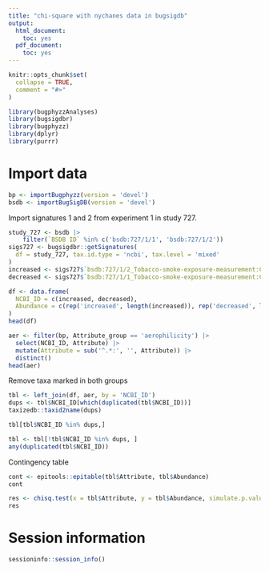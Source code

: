 ```yaml
---
title: "chi-square with nychanes data in bugsigdb"
output:
  html_document:
    toc: yes
  pdf_document:
    toc: yes
---
```


```r
knitr::opts_chunk$set(
  collapse = TRUE,
  comment = "#>"
)
```

```r
library(bugphyzzAnalyses)
library(bugsigdbr)
library(bugphyzz)
library(dplyr)
library(purrr)
```

# Import data

```r
bp <- importBugphyzz(version = 'devel')
bsdb <- importBugSigDB(version = 'devel')
```

Import signatures 1 and 2 from experiment 1 in study 727.

```r
study_727 <- bsdb |> 
    filter(`BSDB ID` %in% c('bsdb:727/1/1', 'bsdb:727/1/2'))
sigs727 <- bugsigdbr::getSignatures(
  df = study_727, tax.id.type = 'ncbi', tax.level = 'mixed'
)
increased <- sigs727$`bsdb:727/1/2_Tobacco-smoke-exposure-measurement:Current-cigarette-smokers_vs_Never-smokers_UP`
decreased <- sigs727$`bsdb:727/1/1_Tobacco-smoke-exposure-measurement:Current-cigarette-smokers_vs_Never-smokers_DOWN`

df <- data.frame(
  NCBI_ID = c(increased, decreased),
  Abundance = c(rep('increased', length(increased)), rep('decreased', length(decreased)))
)
head(df)
```

```r
aer <- filter(bp, Attribute_group == 'aerophilicity') |> 
  select(NCBI_ID, Attribute) |> 
  mutate(Attribute = sub('^.*:', '', Attribute)) |> 
  distinct()
head(aer)
```

Remove taxa marked in both groups

```r
tbl <- left_join(df, aer, by = 'NCBI_ID')
dups <- tbl$NCBI_ID[which(duplicated(tbl$NCBI_ID))]
taxizedb::taxid2name(dups)
```

```r
tbl[tbl$NCBI_ID %in% dups,]
```

```r
tbl <- tbl[!tbl$NCBI_ID %in% dups, ]
any(duplicated(tbl$NCBI_ID))
```

Contingency table

```r
cont <- epitools::epitable(tbl$Attribute, tbl$Abundance)
cont
```

```r
res <- chisq.test(x = tbl$Attribute, y = tbl$Abundance, simulate.p.value = TRUE)
res
```

# Session information

```r
sessioninfo::session_info()
```
